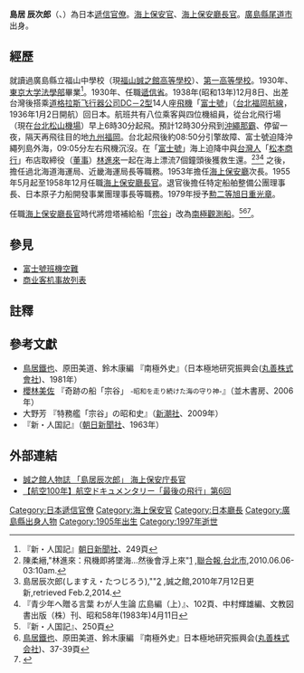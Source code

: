 {{Infobox Officeholder
|name=島居 辰次郎
| image = 
| imagesize = 200px
| caption=
| order = 
|office       = {{JPN}}第4任[[海上保安廳|海上保安廳]]長官
|term_start  = 1955年5月4日
|term_end     =1958年12月5日
|1blankname    = {{nowrap|[[運輸大臣_(日本)|運輸大臣]]}}
|1namedata     = [[三木武夫|三木武夫]]<br/>{{link-ja|吉野信次|吉野信次}}<br/>[[石橋湛山|石橋湛山]]<br/>{{link-ja|宮澤胤勇|宮沢胤勇}}<br/>{{link-ja|中村三之丞|中村三之丞}}<br/>{{link-ja|永野讓|永野譲}}
|predecessor  = {{link-ja|山口傳|山口傳}}
|successor    = {{link-ja|安西正道|安西正道}}
| birth_date = {{birth_date|1905|9|12}}
| birth_place = {{JPN}}[[廣島縣|廣島縣]]（現[[尾道市|尾道市]]）
| death_date = {{death_date_and_age|1997|10|4|1905|9|12}}
| death_place =
| spouse = 
|children=
|relatives=
|occupation = [[遞信省_(日本)|遞信省]]職員、[[海上保安官|海上保安官]]
| party =
| signature = 
|alma_mater=[[東京帝国大学|東京帝国大学]]法学部
|website=
|awards=勳二等[[旭日重光章|旭日重光章]]（1979年）
}}
'''島居 辰次郎'''（{{lang-ja|しますえ たつじろう}}、{{bd|1905年|9月12日|1997年|10月4日}}）為日本[[遞信省_(日本)|遞信]][[官僚|官僚]]。[[海上保安官|海上保安官]]、[[海上保安廳長官|海上保安廳長官]]。[[廣島縣|廣島縣]][[尾道市|尾道市]]出身。

==經歷==
就讀過廣島縣立福山中學校（現[[廣島縣立福山誠之館高等學校|福山誠之館高等學校]]）、[[舊制第一高等學校_(日本)|第一高等學校]]。1930年、[[東京大学|東京大学]][[法學部|法學部]]畢業<ref>『新・人国記』[[朝日新聞社|朝日新聞社]]、249頁</ref>。1930年、任職[[遞信省_(日本)|遞信省]]。1938年(昭和13年)12月8日、出差台灣後搭乘[[道格拉斯飞行器公司|道格拉斯飞行器公司]][[道格拉斯DC-2|DC－2型]]14人座[[航空器|飛機]]「[[富士號班機空難|富士號]]」（[[台北福岡航線|台北福岡航線]]，1936年1月2日開航）回日本。航班共有八位乘客與四位機組員，從台北飛行場（現在[[台北松山機場|台北松山機場]]）早上6時30分起飛。預計12時30分飛到[[沖繩縣|沖繩]][[那霸|那霸]]、停留一夜，隔天再飛往目的地[[九州_(日本)|九州]][[福岡市|福岡]]。台北起飛後約08:50分引擎故障、富士號迫降沖繩列島外海，09:05分左右飛機沉沒。在「[[富士號班機空難|富士號]]」海上迫降中與[[台灣人|台灣人]]「[[松本商行|松本商行]]」布店取締役（[[董事|董事]]）[[林進來|林進來]]一起在海上漂流7個鐘頭後獲救生還。<ref>陳柔縉,"林進來：飛機即將墜海…然後會浮上來"[http://blog.sina.com.tw/learnhistory/article.php?pbgid=69985&entryid=594778] {{Wayback|url=http://blog.sina.com.tw/learnhistory/article.php?pbgid=69985&entryid=594778 |date=20190515003554 }},[[聯合報|聯合報]],[[台北市|台北市]],2010.06.06-03:10am.{{zh icon}}</ref><ref>島居辰次郎(しますえ・たつじろう),""[http://wp1.fuchu.jp/~sei-dou/jinmeiroku/shimasue-tatsujirou/shimasue-tatsujirou.htm] {{Wayback|url=http://wp1.fuchu.jp/~sei-dou/jinmeiroku/shimasue-tatsujirou/shimasue-tatsujirou.htm |date=20201022012804 }},誠之館,2010年7月12日更新,retrieved Feb.2,2014.</ref><ref>『青少年へ贈る言葉 わが人生論 広島編（上）』、102頁、中村輝雄編、文教図書出版（株）刊、昭和58年(1983年)4月11日</ref> 之後，擔任過北海道海運局、近畿海運局長等職務。1953年擔任[[海上保安廳|海上保安廳]]次長。1955年5月起至1958年12月任職[[海上保安廳長官|海上保安廳長官]]。退官後擔任特定船舶整備公團理事長、日本原子力船開發事業團理事長等職務。1979年授予[[勲二等|勲二等]][[旭日章|旭日重光章]]。

任職[[海上保安廳長官|海上保安廳長官]]時代將燈塔補給船「[[宗谷號巡視船|宗谷]]」改為[[南極觀測船|南極觀測船]]。<ref>『新・人国記』、250頁</ref><ref>[[鳥居鐵也|鳥居鐵也]]、原田美道、鈴木康編 『南極外史』日本極地研究振興会([[丸善|丸善株式会社]])、37-39頁</ref><ref>{{Cite web |url=http://nippon.zaidan.info/seikabutsu/2002/00032/contents/013.htm |title=日本財団図書館（電子図書館） 船の科学館 資料ガイド3 南極観測船 宗谷 |access-date=2011-01-21 |archive-date=2016-09-09 |archive-url=https://web.archive.org/web/20160909160839/http://nippon.zaidan.info/seikabutsu/2002/00032/contents/013.htm |dead-url=no }}</ref>。

==參見==
*[[富士號班機空難|富士號班機空難]]
*[[商业客机事故列表|商业客机事故列表]]

==註釋==
{{Reflist|2}}

==參考文獻==
{{refbegin}}
*[[鳥居鐵也|鳥居鐵也]]、原田美道、鈴木康編 『南極外史』（日本極地研究振興会([[丸善|丸善株式會社]])、1981年）
*[[櫻林美佐|櫻林美佐]] 『奇跡の船「宗谷」 <small>-昭和を走り続けた海の守り神-</small>』（並木書房、2006年）
*大野芳 『特務艦「宗谷」の昭和史』（[[新潮社|新潮社]]、2009年）
*『新・人国記』（[[朝日新聞社|朝日新聞社]]、1963年）
{{refend}}

==外部連結==
{{refbegin}}
*[http://wp1.fuchu.jp/~sei-dou/jinmeiroku/shimasue-tatsujirou/shimasue-tatsujirou.htm 誠之館人物誌 「島居辰次郎」 海上保安庁長官] {{Wayback|url=http://wp1.fuchu.jp/~sei-dou/jinmeiroku/shimasue-tatsujirou/shimasue-tatsujirou.htm |date=20201022012804 }}
*[http://press.airjapon.com/?eid=596 【航空100年】航空ドキュメンタリー「最後の飛行」第6回]
{{refend}}
{{DEFAULTSORT:Shimasue Tatsujiro}}
[[Category:日本遞信官僚|Category:日本遞信官僚]]
[[Category:海上保安官|Category:海上保安官]]
[[Category:日本廳長|Category:日本廳長]]
[[Category:廣島縣出身人物|Category:廣島縣出身人物]]
[[Category:1905年出生|Category:1905年出生]]
[[Category:1997年逝世|Category:1997年逝世]]